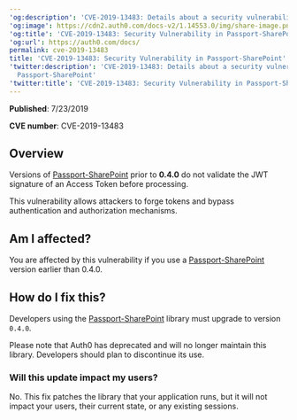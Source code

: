 ---
'og:description': 'CVE-2019-13483: Details about a security vulnerability in Passport-SharePoint'
'og:image': https://cdn2.auth0.com/docs-v2/1.14553.0/img/share-image.png
'og:title': 'CVE-2019-13483: Security Vulnerability in Passport-SharePoint'
'og:url': https://auth0.com/docs/
permalink: cve-2019-13483
title: 'CVE-2019-13483: Security Vulnerability in Passport-SharePoint'
'twitter:description': 'CVE-2019-13483: Details about a security vulnerability in
  Passport-SharePoint'
'twitter:title': 'CVE-2019-13483: Security Vulnerability in Passport-SharePoint'
---
**Published**: 7/23/2019

**CVE number**: CVE-2019-13483

## Overview

Versions of [Passport-SharePoint](https://github.com/auth0/passport-sharepoint) prior to **0.4.0** do not validate the <Tooltip tip="JSON Web Token (JWT): Standard ID Token format (and often Access Token format) used to represent claims securely between two parties." cta="View Glossary" href="/docs/glossary?term=JWT">JWT</Tooltip> signature of an <Tooltip tip="Access Token: Authorization credential, in the form of an opaque string or JWT, used to access an API." cta="View Glossary" href="/docs/glossary?term=Access+Token">Access Token</Tooltip> before processing.

This vulnerability allows attackers to forge tokens and bypass authentication and authorization mechanisms.

## Am I affected?

You are affected by this vulnerability if you use a [Passport-SharePoint](https://github.com/auth0/passport-sharepoint) version earlier than 0.4.0.

## How do I fix this?

Developers using the [Passport-SharePoint](https://github.com/auth0/passport-sharepoint) library must upgrade to version `0.4.0`.

Please note that Auth0 has deprecated and will no longer maintain this library. Developers should plan to discontinue its use.

### Will this update impact my users?

No. This fix patches the library that your application runs, but it will not impact your users, their current state, or any existing sessions.